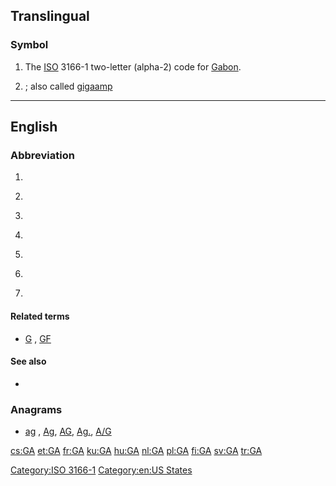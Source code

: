 {{also|Appendix:Variations of "ga"}}
==Translingual==
{{wikipedia}}
===Symbol===
{{head|mul|symbol}}
# The [[ISO]] 3166-1 two-letter (alpha-2) code for [[Gabon]].
# {{SI-unit-abb|giga|ampere|[[electrical current]]}} ; also called [[gigaamp]]

[[Category:ISO 3166-1]]
----

==English==

===Abbreviation===
{{en-abbreviation}}

# {{abbreviation of|general availability}}
# {{context|aviation|general}} {{abbreviation of|general aviation}}
# {{context|linguistics}} {{abbreviation of|General American}}
# {{context|netball}} {{abbreviation of|goal attack}}
# {{context|chiefly|US}} {{abbreviation of|Georgia}}
# {{context|software}} {{abbreviation of|genetic algorithm}}
# {{context|sports}} {{abbreviation of|[[goals]] [[against]]}}

====Related terms====
* {{sense|sports}} [[G]] , [[GF]]

====See also====
* {{pedia|Genetic algorithm}}

===Anagrams===
* [[ag#English|ag]] , [[Ag#English|Ag]], [[AG#English|AG]], [[Ag.#English|Ag.]], [[A/G#English|A/G]]

[[Category:en:US States]]

[[cs:GA]]
[[et:GA]]
[[fr:GA]]
[[ku:GA]]
[[hu:GA]]
[[nl:GA]]
[[pl:GA]]
[[fi:GA]]
[[sv:GA]]
[[tr:GA]]